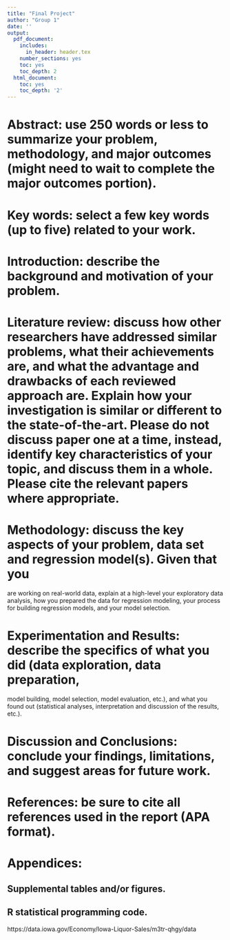 ```yaml
---
title: "Final Project"
author: "Group 1"
date: ''
output:
  pdf_document:
    includes:
      in_header: header.tex
    number_sections: yes
    toc: yes
    toc_depth: 2
  html_document:
    toc: yes
    toc_depth: '2'
---
```


# Abstract: use 250 words or less to summarize your problem, methodology, and major outcomes (might need to wait to complete the major outcomes portion). 

# Key words: select a few key words (up to five) related to your work.

# Introduction: describe the background and motivation of your problem.

# Literature review: discuss how other researchers have addressed similar problems, what their achievements are, and what the advantage and drawbacks of each reviewed approach are. Explain how your investigation is similar or different to the state-of-the-art. Please do not discuss paper one at a time, instead, identify key characteristics of your topic, and discuss them in a whole. Please cite the relevant papers where appropriate.

# Methodology: discuss the key aspects of your problem, data set and regression model(s). Given that you
are working on real-world data, explain at a high-level your exploratory data analysis, how you prepared
the data for regression modeling, your process for building regression models, and your model selection.

# Experimentation and Results: describe the specifics of what you did (data exploration, data preparation,
model building, model selection, model evaluation, etc.), and what you found out (statistical analyses,
interpretation and discussion of the results, etc.).

# Discussion and Conclusions: conclude your findings, limitations, and suggest areas for future work.

# References: be sure to cite all references used in the report (APA format).

# Appendices:
## Supplemental tables and/or figures.
## R statistical programming code.

https://data.iowa.gov/Economy/Iowa-Liquor-Sales/m3tr-qhgy/data